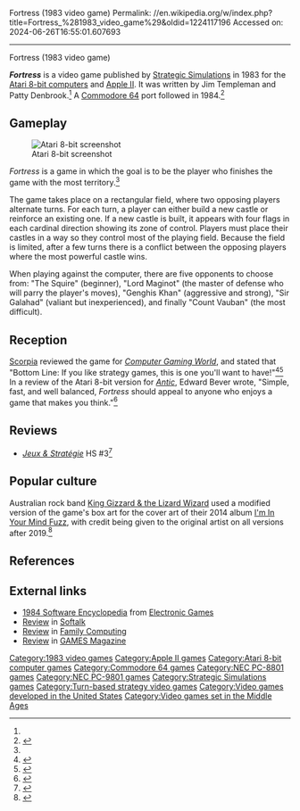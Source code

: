 Fortress (1983 video game)
Permalink: //en.wikipedia.org/w/index.php?title=Fortress_%281983_video_game%29&oldid=1224117196
Accessed on: 2024-06-26T16:55:01.607693



------
Fortress (1983 video game)
{{short description|1983 video game}}
{{Infobox video game
| title = Fortress
| image = Fortress 1983 cover.jpg
| developer = Iconographics<ref name="mania">{{cite web |title=Fortress |url=http://www.atarimania.com/game-atari-400-800-xl-xe-fortress_2056.html |website=Atari Mania}}</ref>
| publisher = [[Strategic Simulations]]
| designer = Jim Templeman<br>Patty Denbrook
| platforms = [[Apple II]], [[Atari 8-bit]], [[Commodore 64]]
| released = '''1983:''' Apple, Atari<br>'''1984:''' C64
| genre = [[Strategy video game|Strategy]]
}}

'''''Fortress''''' is a video game published by [[Strategic Simulations]] in 1983 for the [[Atari 8-bit computers]] and [[Apple II]]. It was written by Jim Templeman and Patty Denbrook.<ref name=giantlist/> A [[Commodore 64]] port followed in 1984.<ref>{{cite web |title=Fortress |url=http://gb64.com/game.php?id=2878&d=18&h=0 |website=Gamebase 64}}</ref>

==Gameplay==
[[File:Fortress_Atari_8-bit_PAL_screenshot.png|thumb|left|Atari 8-bit screenshot]]

''Fortress'' is a game in which the goal is to be the player who finishes the game with the most territory.<ref name="CGW13"/>

The game takes place on a rectangular field, where two opposing players alternate turns. For each turn, a player can either build a new castle or reinforce an existing one. If a new castle is built, it appears with four flags in each cardinal direction showing its zone of control. Players must place their castles in a way so they control most of the playing field. Because the field is limited, after a few turns there is a conflict between the opposing players where the most powerful castle wins.

When playing against the computer, there are five opponents to choose from: "The Squire" (beginner), "Lord Maginot" (the master of defense who will parry the player's moves), "Genghis Khan" (aggressive and strong), "Sir Galahad" (valiant but inexperienced), and finally "Count Vauban" (the most difficult).

==Reception==
[[Scorpia (journalist)|Scorpia]] reviewed the game for ''[[Computer Gaming World]]'', and stated that "Bottom Line: If you like strategy games, this is one you'll want to have!"<ref name="CGW13">{{cite magazine |author=Scorpia |authorlink=Scorpia (journalist) |title=Micro-Reviews |magazine=Computer Gaming World |date=December 1983 |volume=1 |issue=13 |pages=44}}</ref><ref>{{Cite web|title=CGW Museum - Issue 3.6 - Dec 1983|url=http://www.cgwmuseum.org/galleries/index.php?year=1983&pub=2&id=13|access-date=2021-08-11|website=www.cgwmuseum.org}}</ref> In a review of the Atari 8-bit version for ''[[Antic (magazine)|Antic]]'', Edward Bever wrote, "Simple, fast, and well balanced, ''Fortress'' should appeal to anyone who enjoys a game that makes you think."<ref name="bever">{{cite journal |last1=Bever |first1=Edward |title=Product Reviews: Fortress |journal=Antic |date=April 1984 |volume=3 |issue=1 |page=93 |url=https://archive.org/details/1984-04-anticmagazine/page/n91/mode/2up}}</ref>

==Reviews==
*''[[:fr:Jeux et Stratégie|Jeux & Stratégie]]'' HS #3<ref>{{cite web | url=https://archive.org/details/jeux-et-strategie-hs-3/page/100/mode/2up | title=Jeux & stratégie HS 3 | year=1986 }}</ref>

==Popular culture==
Australian rock band [[King Gizzard & the Lizard Wizard]] used a modified version of the game's box art for the cover art of their 2014 album [[I'm In Your Mind Fuzz]], with credit being given to the original artist on all versions after 2019.<ref>{{Cite web |title=King Gizzard And The Lizard Wizard Artist Jason Galea Reveals Inspiration For 'Mind Fuzz' Cover |url=https://cosmicmagazine.com.au/news/king-gizzard-and-the-lizard-wizard-artist-jason-galea-reveals-inspiration-for-mind-fuzz-album-cover/ |access-date=2023-01-27 |website=Cosmic |language=en-US}}</ref>

==References==
{{reflist|refs=
<ref name=giantlist>{{cite web |last1=Hague |first1=James |title=The Giant List of Classic Game Programmers |url=https://dadgum.com/giantlist/}}</ref>
}}

==External links==
*[https://archive.org/stream/RetroGameMagazineOneShots/1984%20Software%20Encyclopedia%20%281983%29%20Over%20900%20Descriptions%20and%20Ratings#page/n17/mode/2up 1984 Software Encyclopedia] from [[Electronic Games]]
*[https://archive.org/details/softalkv4n05jan1984/page/152/mode/2up Review] in [[Softalk]]
*[https://archive.org/details/family-computing-07/page/n125/mode/2up Review] in [[Family Computing]]
*[https://archive.org/details/games-58-1984-december/page/54/mode/2up Review] in [[GAMES Magazine]]

[[Category:1983 video games]]
[[Category:Apple II games]]
[[Category:Atari 8-bit computer games]]
[[Category:Commodore 64 games]]
[[Category:NEC PC-8801 games]]
[[Category:NEC PC-9801 games]]
[[Category:Strategic Simulations games]]
[[Category:Turn-based strategy video games]]
[[Category:Video games developed in the United States]]
[[Category:Video games set in the Middle Ages]]